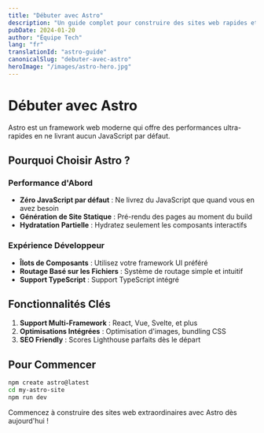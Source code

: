 ```yaml
---
title: "Débuter avec Astro"
description: "Un guide complet pour construire des sites web rapides et modernes avec le framework Astro."
pubDate: 2024-01-20
author: "Équipe Tech"
lang: "fr"
translationId: "astro-guide"
canonicalSlug: "debuter-avec-astro"
heroImage: "/images/astro-hero.jpg"
---
```


# Débuter avec Astro

Astro est un framework web moderne qui offre des performances ultra-rapides en ne livrant aucun JavaScript par défaut.

## Pourquoi Choisir Astro ?

### Performance d'Abord
- **Zéro JavaScript par défaut** : Ne livrez du JavaScript que quand vous en avez besoin
- **Génération de Site Statique** : Pré-rendu des pages au moment du build
- **Hydratation Partielle** : Hydratez seulement les composants interactifs

### Expérience Développeur
- **Îlots de Composants** : Utilisez votre framework UI préféré
- **Routage Basé sur les Fichiers** : Système de routage simple et intuitif
- **Support TypeScript** : Support TypeScript intégré

## Fonctionnalités Clés

1. **Support Multi-Framework** : React, Vue, Svelte, et plus
2. **Optimisations Intégrées** : Optimisation d'images, bundling CSS
3. **SEO Friendly** : Scores Lighthouse parfaits dès le départ

## Pour Commencer

```bash
npm create astro@latest
cd my-astro-site
npm run dev
```

Commencez à construire des sites web extraordinaires avec Astro dès aujourd'hui ! 